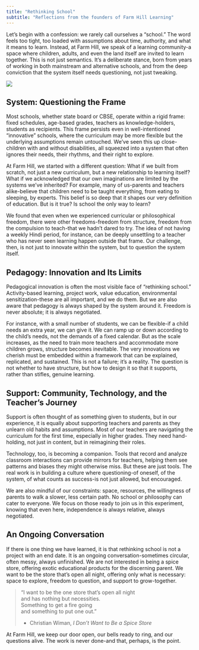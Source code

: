 ```yaml
---
title: "Rethinking School"
subtitle: "Reflections from the founders of Farm Hill Learning"
---
```


Let’s begin with a confession: we rarely call ourselves a “school.” The word feels too tight, too loaded with assumptions about time, authority, and what it means to learn. Instead, at Farm Hill, we speak of a learning community-a space where children, adults, and even the land itself are invited to learn together. This is not just semantics. It’s a deliberate stance, born from years of working in both mainstream and alternative schools, and from the deep conviction that the system itself needs questioning, not just tweaking.

![](reflections.jpg)

## System: Questioning the Frame

Most schools, whether state board or CBSE, operate within a rigid frame: fixed schedules, age-based grades, teachers as knowledge-holders, students as recipients. This frame persists even in well-intentioned “innovative” schools, where the curriculum may be more flexible but the underlying assumptions remain untouched. We’ve seen this up close-children with and without disabilities, all squeezed into a system that often ignores their needs, their rhythms, and their right to explore.

At Farm Hill, we started with a different question: What if we built from scratch, not just a new curriculum, but a new relationship to learning itself? What if we acknowledged that our own imaginations are limited by the systems we’ve inherited? For example, many of us-parents and teachers alike-believe that children need to be taught everything, from eating to sleeping, by experts. This belief is so deep that it shapes our very definition of education. But is it true? Is school the only way to learn?

We found that even when we experienced curricular or philosophical freedom, there were other freedoms-freedom from structure, freedom from the compulsion to teach-that we hadn’t dared to try. The idea of not having a weekly Hindi period, for instance, can be deeply unsettling to a teacher who has never seen learning happen outside that frame. Our challenge, then, is not just to innovate within the system, but to question the system itself.



## Pedagogy: Innovation and Its Limits

Pedagogical innovation is often the most visible face of “rethinking school.” Activity-based learning, project work, value education, environmental sensitization-these are all important, and we do them. But we are also aware that pedagogy is always shaped by the system around it. Freedom is never absolute; it is always negotiated.

For instance, with a small number of students, we can be flexible-if a child needs an extra year, we can give it. We can ramp up or down according to the child’s needs, not the demands of a fixed calendar. But as the scale increases, as the need to train more teachers and accommodate more children grows, structure becomes inevitable. The very innovations we cherish must be embedded within a framework that can be explained, replicated, and sustained. This is not a failure; it’s a reality. The question is not whether to have structure, but how to design it so that it supports, rather than stifles, genuine learning.

## Support: Community, Technology, and the Teacher’s Journey

Support is often thought of as something given to students, but in our experience, it is equally about supporting teachers and parents as they unlearn old habits and assumptions. Most of our teachers are navigating the curriculum for the first time, especially in higher grades. They need hand-holding, not just in content, but in reimagining their roles.

Technology, too, is becoming a companion. Tools that record and analyze classroom interactions can provide mirrors for teachers, helping them see patterns and biases they might otherwise miss. But these are just tools. The real work is in building a culture where questioning-of oneself, of the system, of what counts as success-is not just allowed, but encouraged.

We are also mindful of our constraints: space, resources, the willingness of parents to walk a slower, less certain path. No school or philosophy can cater to everyone. We focus on those ready to join us in this experiment, knowing that even here, independence is always relative, always negotiated.

## An Ongoing Conversation

If there is one thing we have learned, it is that rethinking school is not a project with an end date. It is an ongoing conversation-sometimes circular, often messy, always unfinished. We are not interested in being a spice store, offering exotic educational products for the discerning parent. We want to be the store that’s open all night, offering only what is necessary: space to explore, freedom to question, and support to grow-together.

> “I want to be the one store that’s open all night  
> and has nothing but necessities.  
> Something to get a fire going  
> and something to put one out.”
> 
> - Christian Wiman, _I Don’t Want to Be a Spice Store_
>     

At Farm Hill, we keep our door open, our bells ready to ring, and our questions alive. The work is never done-and that, perhaps, is the point.
